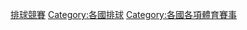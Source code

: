 {{Categories by country|nocat}}

[[Category:排球競賽|]]
[[Category:各國排球|Category:各國排球]]
[[Category:各國各項體育賽事|Category:各國各項體育賽事]]